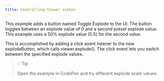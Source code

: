 ```yaml
---
title: Controlling Viewer states
---
```


This example adds a button named Toggle Explode to the UI. The button toggles between an explode value of 0 and a second preset explode value. This example uses a 50% explode value (0.5) for the second value.

This is accomplished by adding a click event listener to the new explodeButton, which calls viewer.explode(). The click event lets you switch between the specified explode values.

<Embed typeOfEmbed="iframe" url="https://codepen.io/autodesk-platform-services/embed/QWJaazd" html="false" iframe="true" href="https://codepen.io/autodesk-platform-services/pen/QWJaazd" height="500px" width="100%" />

> 💡 Tip
>
> Open the example in CodePen and try different explode scale values.
